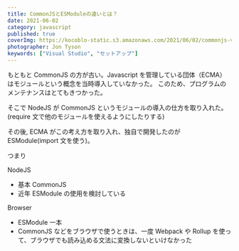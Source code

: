 ```yaml
---
title: CommonJSとESModuleの違いとは？
date: 2021-06-02
category: javascript
published: true
coverImg: https://kocoblo-static.s3.amazonaws.com/2021/06/02/commonjs-vs-esmodule/cover-img.jpg
photographer: Jon Tyson
keywords: ["Visual Studio", "セットアップ"]
---
```


もともと CommonJS の方が古い。Javascript を管理している団体（ECMA）はモジュールという概念を当時導入していなかった。
このため、プログラムのメンテナンスはとてもきつかった。

そこで NodeJS が CommonJS というモジュールの導入の仕方を取り入れた。(require 文で他のモジュールを使えるようにしたりする)

その後, ECMA がこの考え方を取り入れ、独自で開発したのが ESModule(import 文を使う)。

つまり

NodeJS

- 基本 CommonJS
- 近年 ESModule の使用を検討している

Browser

- ESModule 一本
- CommonJS などをブラウザで使うときは、一度 Webpack や Rollup を使って、ブラウザでも読み込める文法に変換しないといけなかった
